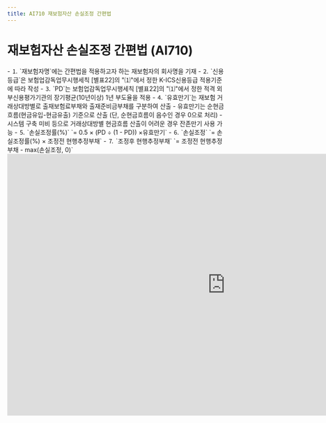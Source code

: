 ```yaml
---
title: AI710 재보험자산 손실조정 간편법
---
```

# 재보험자산 손실조정 간편법 (AI710)

<Accordion multiple activeIndex={[]}>
<AccordionTab header="[작성 요령]">
- ⒈ `재보험자명`에는 간편법을 적용하고자 하는 재보험자의 회사명을 기재
- ⒉ `신용등급`은 보험업감독업무시행세칙 [별표22]의 <OverlayDemo id ="452_나"/>"⑴"에서 정한 K-ICS신용등급 적용기준에 따라 작성
- ⒊ `PD`는 보험업감독업무시행세칙 [별표22]의 <OverlayDemo id ="452_나"/>"⑴"에서 정한 적격 외부신용평가기관의 장기평균(10년이상) 1년 부도율을 적용
- ⒋ `유효만기`는 재보험 거래상대방별로 출재보험료부채와 출재준비금부채를 구분하여 산출
   - 유효만기는 순현금흐름(현금유입-현금유출) 기준으로 산출 (단, 순현금흐름이 음수인 경우 0으로 처리)
   - 시스템 구축 미비 등으로 거래상대방별 현금흐름 산출이 어려운 경우 잔존만기 사용 가능
- ⒌ `손실조정률(%)` `= 0.5 × (PD ÷ (1 - PD)) ×유효만기`
- ⒍ `손실조정` `= 손실조정률(%) × 조정전 현행추정부채`
- ⒎ `조정후 현행추정부채` `= 조정전 현행추정부채 - max(손실조정, 0)`
</AccordionTab>
</Accordion>

<br/>

<iframe width="1000" height="600" frameBorder="0" scrolling="no"
src="https://onedrive.live.com/embed?resid=AB5F66CE0CF8D024%2116554&authkey=%21ACzRWZavyE-79hc&em=2
&AllowTyping=True
&wdAllowInteractivity=False&ActiveCell='1-12'!D11&Item='1-12'!A7:Y28
&wdHideGridlines=True
&wdDownloadButton=False
&waccluster=PSG3">
</iframe>
